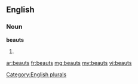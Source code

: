 ==English==

===Noun===
'''beauts'''

# {{plural of|[[beaut]]}}

[[Category:English plurals]]

[[ar:beauts]]
[[fr:beauts]]
[[mg:beauts]]
[[my:beauts]]
[[vi:beauts]]